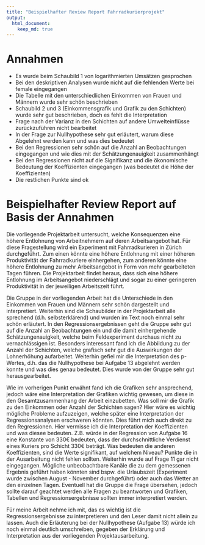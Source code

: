 ```yaml
---
title: "Beispielhafter Review Report Fahrradkurierprojekt"
output: 
  html_document:
    keep_md: true
---
```


# Annahmen

- Es wurde beim Schaubild 1 von logarithmierten Umsätzen gesprochen
- Bei den deskriptiven Analysen wurde nicht auf die fehlenden Werte bei female eingegangen
- Die Tabelle mit den unterschiedlichen Einkommen von Frauen und Männern wurde sehr schön beschrieben
- Schaubild 2 und 3 (Einkommensgrafik und Grafik zu den Schichten) wurde sehr gut beschrieben, doch es fehlt die Interpretation
- Frage nach der Varianz in den Schichten auf andere Umwelteinflüsse zurückzuführen nicht bearbeitet
- In der Frage zur Nullhypothese sehr gut erläutert, warum diese Abgelehnt werden kann und was dies bedeutet
- Bei den Regressionen sehr schön auf die Anzahl an Beobachtungen eingegangen und wie dies mit der Schätzungenauigkeit zusammenhängt
- Bei den Regressionen nicht auf die Signifikanz und die ökonomische Bedeutung der Koeffizienten eingegangen (was bedeutet die Höhe der Koeffizienten)
- Die restlichen Punkte sind ok

# Beispielhafter Review Report auf Basis der Annahmen

Die vorliegende Projektarbeit untersucht, welche Konsequenzen eine höhere Entlohnung von Arbeitnehmern auf deren Arbeitsangebot hat. Für diese Fragestellung wird ein Experiment mit Fahrradkurieren in Zürich durchgeführt. Zum einen könnte eine höhere Entlohnung mit einer höheren Produktivität der Fahrradkuriere einhergehen, zum anderen könnte eine höhere Entlohnung zu mehr Arbeitsangebot in Form von mehr gearbeiteten Tagen führen. Die Projektarbeit findet heraus, dass sich eine höhere Entlohnung im Arbeitsangebot niederschlägt und sogar zu einer geringeren Produktivität in der jeweiligen Arbeitszeit führt.

Die Gruppe in der vorliegenden Arbeit hat die Unterschiede in den Einkommen von Frauen und Männern sehr schön dargestellt und interpretiert. Weiterhin sind die Schaubilder in der Projektarbeit alle sprechend (d.h. selbsterklärend) und wurden im Text noch einmal sehr schön erläutert. In den Regressionsergebnissen geht die Gruppe sehr gut auf die Anzahl an Beobachtungen ein und die damit einhergehende Schätzungenauigkeit, welche beim Feldexperiment durchaus nicht zu vernachlässigen ist. Besonders interessant fand ich die Abbildung zu der Anzahl der Schichten, welche grafisch sehr gut die Auswirkungen der Lohnerhöhung aufarbeitet. Weiterhin gefiel mir die Interpretation des p-Wertes, d.h. das die Nullhypothese bei Aufgabe 13 abgelehnt werden konnte und was dies genau bedeutet. Dies wurde von der Gruppe sehr gut herausgearbeitet.

Wie im vorherigen Punkt erwähnt fand ich die Grafiken sehr ansprechend, jedoch wäre eine Interpretation der Grafiken wichtig gewesen, um diese in den Gesamtzusammenhang der Arbeit einzubetten. Was soll mir die Grafik zu den Einkommen oder Anzahl der Schichten sagen? Hier wäre es wichtig mögliche Probleme aufzuzeigen, welche später eine Interpretation der Regressionsanalysen erschweren könnten. Dies führt mich auch direkt zu den Regressionen. Hier vermisse ich die Interpretation der Koeffizienten und was diesee bedeuten. Z.B. würde in der Regression von Aufgabe 16 eine Konstante von 330€ bedeuten, dass der durchschnittliche Verdienst eines Kuriers pro Schicht 330€ beträgt. Was bedeuten die anderen Koeffizienten, sind die Werte signifikant, auf welchem Niveau? Punkte die in der Ausarbeitung nicht fehlen sollten.
Weiterhin wurde auf Frage 11 gar nicht eingegangen. Mögliche unbeobachtbare Kanäle die zu dem gemessenen Ergebnis geführt haben könnten sind bspw. die Urlaubszeit (Experiment wurde zwischen August - November durchgeführt) oder auch das Wetter an den einzelnen Tagen. Eventuell hat die Gruppe die Frage übersehen, jedoch sollte darauf geachtet werden alle Fragen zu beantworten und Grafiken, Tabellen und Regressionsergebnisse sollten immer interpretiert werden.

Für meine Arbeit nehme ich mit, das es wichtig ist die Regressionsergebnisse zu interpretieren und den Leser damit nicht allein zu lassen. Auch die Erläuterung bei der Nullhypothese (Aufgabe 13) würde ich noch einmal deutlich umschreiben, gegeben der Erklärung und Interpretation aus der vorliegenden Projektausarbeitung.
